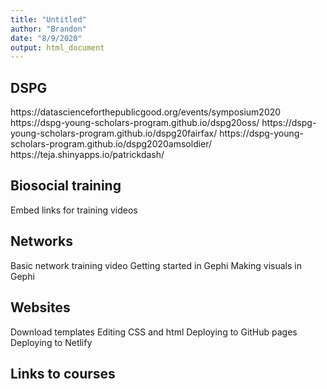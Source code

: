 ```yaml
---
title: "Untitled"
author: "Brandon"
date: "8/9/2020"
output: html_document
---
```


## DSPG 

https://datascienceforthepublicgood.org/events/symposium2020
https://dspg-young-scholars-program.github.io/dspg20oss/
https://dspg-young-scholars-program.github.io/dspg20fairfax/
https://dspg-young-scholars-program.github.io/dspg2020amsoldier/
https://teja.shinyapps.io/patrickdash/

## Biosocial training 
Embed links for training videos 

## Networks  
Basic network training video 
Getting started in Gephi 
Making visuals in Gephi 

## Websites 
Download templates 
Editing CSS and html 
Deploying to GitHub pages 
Deploying to Netlify 

## Links to courses 






